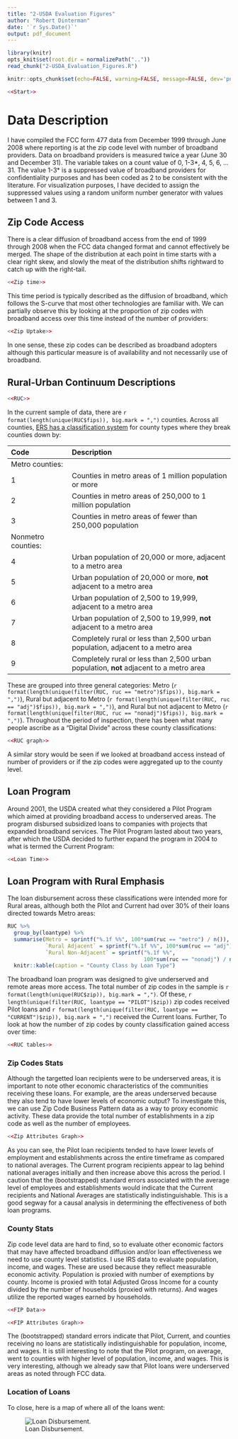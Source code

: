 ```yaml
---
title: "2-USDA Evaluation Figures"
author: "Robert Dinterman"
date: '`r Sys.Date()`'
output: pdf_document
---
```


```r
library(knitr)
opts_knit$set(root.dir = normalizePath(".."))
read_chunk("2-USDA_Evaluation_Figures.R")
```

```r
knitr::opts_chunk$set(echo=FALSE, warning=FALSE, message=FALSE, dev='png')
```

```r
<<Start>>
```

# Data Description
I have compiled the FCC form 477 data from December 1999 through June 2008 where reporting is at the zip code level with number of broadband providers. Data on broadband providers is measured twice a year (June 30 and December 31). The variable takes on a count value of 0, 1-3\*, 4, 5, 6, ... 31. The value 1-3\* is a suppressed value of broadband providers for confidentiality purposes and has been coded as 2 to be consistent with the literature. For visualization purposes, I have decided to assign the suppressed values using a random uniform number generator with values between 1 and 3.

## Zip Code Access
There is a clear diffusion of broadband access from the end of 1999 through 2008 when the FCC data changed format and cannot effectively be merged. The shape of the distribution at each point in time starts with a clear right skew, and slowly the meat of the distribution shifts rightward to catch up with the right-tail.

```r
<<Zip time>>
```

This time period is typically described as the diffusion of broadband, which follows the S-curve that most other technologies are familiar with. We can partially observe this by looking at the proportion of zip codes with broadband access over this time instead of the number of providers:

```r
<<Zip Uptake>>
```

In one sense, these zip codes can be described as broadband adopters although this particular measure is of availability and not necessarily use of broadband.

## Rural-Urban Continuum Descriptions
```r
<<RUC>>
```
In the current sample of data, there are `r format(length(unique(RUC$fips)), big.mark = ",")` counties. Across all counties, [ERS has a classification system](http://www.ers.usda.gov/data-products/rural-urban-continuum-codes.aspx) for county types where they break counties down by:

|Code |	Description |
|:----|:------------|
|Metro counties:| |
|1 |	Counties in metro areas of 1 million population or more |
|2 |	Counties in metro areas of 250,000 to 1 million population |
|3 |	Counties in metro areas of fewer than 250,000 population |
| Nonmetro counties: | |
|4 |	Urban population of 20,000 or more, adjacent to a metro area |
|5 |	Urban population of 20,000 or more, **not** adjacent to a metro area |
|6 |	Urban population of 2,500 to 19,999, adjacent to a metro area |
|7 |	Urban population of 2,500 to 19,999, **not** adjacent to a metro area |
|8 |	Completely rural or less than 2,500 urban population, adjacent to a metro area |
|9 |	Completely rural or less than 2,500 urban population, **not** adjacent to a metro area |

These are grouped into three general categories: Metro (`r format(length(unique(filter(RUC, ruc == "metro")$fips)), big.mark = ",")`), Rural but adjacent to Metro (`r format(length(unique(filter(RUC, ruc == "adj")$fips)), big.mark = ",")`), and Rural but not adjacent to Metro (`r format(length(unique(filter(RUC, ruc == "nonadj")$fips)), big.mark = ",")`). Throughout the period of inspection, there has been what many people ascribe as a "Digital Divide" across these county classifications:

```r
<<RUC graph>>
```

A similar story would be seen if we looked at broadband access instead of number of providers or if the zip codes were aggregated up to the county level.

## Loan Program
Around 2001, the USDA created what they considered a Pilot Program which aimed at providing broadband access to underserved areas. The program disbursed subsidized loans to companies with projects that expanded broadband services. The Pilot Program lasted about two years, after which the USDA decided to further expand the program in 2004 to what is termed the Current Program:

```r
<<Loan Time>>
```


## Loan Program with Rural Emphasis

The loan disbursement across these classifications were intended more for Rural areas, although both the Pilot and Current had over 30\% of their loans directed towards Metro areas:

```r
RUC %>% 
  group_by(loantype) %>% 
  summarise(Metro = sprintf("%.1f %%", 100*sum(ruc == "metro") / n()),
            `Rural Adjacent` = sprintf("%.1f %%", 100*sum(ruc == "adj") / n()),
            `Rural Non-Adjacent` = sprintf("%.1f %%",
                                           100*sum(ruc == "nonadj") / n())) %>% 
  knitr::kable(caption = "County Class by Loan Type")
```

The broadband loan program was designed to give underserved and remote areas more access. The total number of zip codes in the sample is `r format(length(unique(RUC$zip)), big.mark = ",")`. Of these, `r length(unique(filter(RUC, loantype == "PILOT")$zip))` zip codes received Pilot loans and `r format(length(unique(filter(RUC, loantype == "CURRENT")$zip)), big.mark = ",")` received the Current loans. Further, 
To look at how the number of zip codes by county classification gained access over time:


```r
<<RUC tables>>
```

### Zip Codes Stats
Although the targetted loan recipients were to be underserved areas, it is important to note other economic characteristics of the communities receiving these loans. For example, are the areas underserved because they also tend to have lower levels of economic output? To investigate this, we can use Zip Code Business Pattern data as a way to proxy economic activity. These data provide the total number of establishments in a zip code as well as the number of employees.

```r
<<Zip Attributes Graph>>
```

As you can see, the Pilot loan recipients tended to have lower levels of employment and establishments across the entire timeframe as compared to national averages. The Current program recipients appear to lag behind national averages initially and then increase above this across the period. I caution that the (bootstrapped) standard errors associated with the average level of employees and establishments would indicate that the Current recipients and National Averages are statistically indistinguishable. This is a good segway for a causal analysis in determining the effectiveness of both loan programs.

### County Stats
Zip code level data are hard to find, so to evaluate other economic factors that may have affected broadband diffusion and/or loan effectiveness we need to use county level statistics. I use IRS data to evaluate population, income, and wages. These are used because they reflect measurable economic activity. Population is proxied with number of exemptions by county. Income is proxied with total Adjusted Gross Income for a county divided by the number of households (proxied with returns). And wages utilize the reported wages earned by households.

```r
<<FIP Data>>
```
```r
<<FIP Attributes Graph>>
```

The (bootstrapped) standard errors indicate that Pilot, Current, and counties receiving no loans are statistically indistinguishable for population, income, and wages. It is still interesting to note that the Pilot program, on average, went to counties with higher level of population, income, and wages. This is very interesting, although we already saw that Pilot loans were underserved areas as noted through FCC data.

### Location of Loans
To close, here is a map of where all of the loans went:

![Loan Disbursement.](USDA_Evaluation/Loans_alpha.png)
